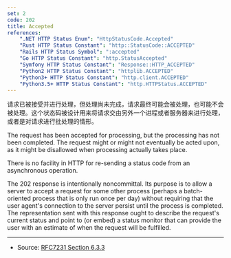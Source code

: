 ```yaml
---
set: 2
code: 202
title: Accepted
references:
    ".NET HTTP Status Enum": "HttpStatusCode.Accepted"
    "Rust HTTP Status Constant": "http::StatusCode::ACCEPTED"
    "Rails HTTP Status Symbol": ":accepted"
    "Go HTTP Status Constant": "http.StatusAccepted"
    "Symfony HTTP Status Constant": "Response::HTTP_ACCEPTED"
    "Python2 HTTP Status Constant": "httplib.ACCEPTED"
    "Python3+ HTTP Status Constant": "http.client.ACCEPTED"
    "Python3.5+ HTTP Status Constant": "http.HTTPStatus.ACCEPTED"
---
```


<CodeTitle code={code} title={title} />

请求已被接受并进行处理，但处理尚未完成，请求最终可能会被处理，也可能不会被处理。这个状态码被设计用来将请求交由另外一个进程或者服务器来进行处理，或者是对请求进行批处理的情形。

The request has been accepted for processing, but the processing has not been
completed. The request might or might not eventually be acted upon, as it might
be disallowed when processing actually takes place.

There is no facility in HTTP for re-sending a status code from an asynchronous
operation.

The 202 response is intentionally noncommittal. Its purpose is to allow a server to accept a request for some other process (perhaps a batch-oriented process that is only run once per day) without requiring that the user agent's connection to the server persist until the process is completed. The representation sent with this response ought to describe the request's current status and point to (or embed) a status monitor that can provide the user with an estimate of when the request will be fulfilled.

---

* Source: [RFC7231 Section 6.3.3][1]

[1]: <https://tools.ietf.org/html/rfc7231#section-6.3.3>
